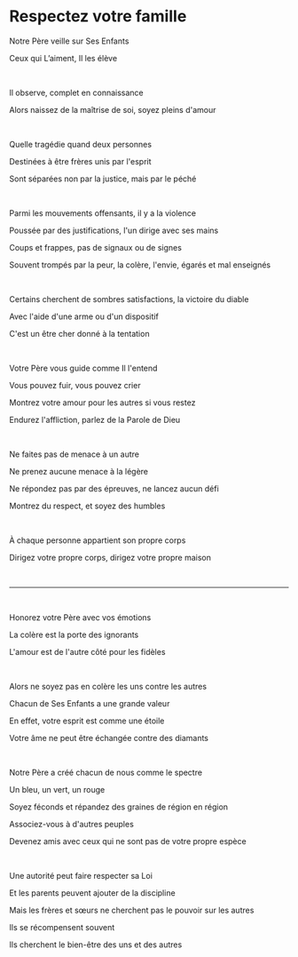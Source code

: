 # Respectez votre famille

Notre Père veille sur Ses Enfants

Ceux qui L’aiment, Il les élève

<br />

Il observe, complet en connaissance

Alors naissez de la maîtrise de soi, soyez pleins d'amour

<br />

Quelle tragédie quand deux personnes

Destinées à être frères unis par l'esprit

Sont séparées non par la justice, mais par le péché

<p></p>

<br />

Parmi les mouvements offensants, il y a la violence

Poussée par des justifications, l'un dirige avec ses mains

Coups et frappes, pas de signaux ou de signes

Souvent trompés par la peur, la colère, l'envie, égarés et mal enseignés

<br />

Certains cherchent de sombres satisfactions, la victoire du diable

Avec l'aide d'une arme ou d'un dispositif

C'est un être cher donné à la tentation

<p></p>

<br />

Votre Père vous guide comme Il l'entend

Vous pouvez fuir, vous pouvez crier

Montrez votre amour pour les autres si vous restez

Endurez l'affliction, parlez de la Parole de Dieu

<br />

Ne faites pas de menace à un autre

Ne prenez aucune menace à la légère

Ne répondez pas par des épreuves, ne lancez aucun défi

Montrez du respect, et soyez des humbles

<br />

À chaque personne appartient son propre corps

Dirigez votre propre corps, dirigez votre propre maison

<br />

---

<br />

Honorez votre Père avec vos émotions

La colère est la porte des ignorants

L'amour est de l'autre côté pour les fidèles

<p></p>

<br />

Alors ne soyez pas en colère les uns contre les autres

Chacun de Ses Enfants a une grande valeur

En effet, votre esprit est comme une étoile

Votre âme ne peut être échangée contre des diamants

<br />

Notre Père a créé chacun de nous comme le spectre

Un bleu, un vert, un rouge

Soyez féconds et répandez des graines de région en région

Associez-vous à d'autres peuples

Devenez amis avec ceux qui ne sont pas de votre propre espèce

<p></p>

<br />

Une autorité peut faire respecter sa Loi

Et les parents peuvent ajouter de la discipline

Mais les frères et sœurs ne cherchent pas le pouvoir sur les autres

Ils se récompensent souvent

Ils cherchent le bien-être des uns et des autres

<p></p>
